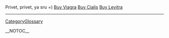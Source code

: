 Privet, privet, ya sru =)
<a href=" http://www.oradea.edu/online/Buy-Viagra.html ">Buy Viagra</a>
<a href=" http://www.oradea.edu/online/Buy-Cialis.html ">Buy Cialis</a>
<a href=" http://www.oradea.edu/online/Buy-Levitra.html ">Buy Levitra</a>
----
[[CategoryGlossary]]

__NOTOC__